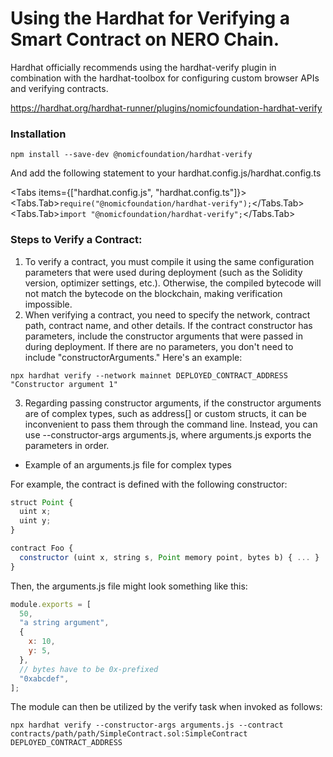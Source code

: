 
# Using the Hardhat for Verifying a Smart Contract on NERO Chain.

Hardhat officially recommends using the hardhat-verify plugin in combination with the hardhat-toolbox for configuring custom browser APIs and verifying contracts.

https://hardhat.org/hardhat-runner/plugins/nomicfoundation-hardhat-verify

### Installation

`npm install --save-dev @nomicfoundation/hardhat-verify`

And add the following statement to your hardhat.config.js/hardhat.config.ts

<Tabs items={["hardhat.config.js", "hardhat.config.ts"]}>
  <Tabs.Tab>``` require("@nomicfoundation/hardhat-verify"); ```</Tabs.Tab>
  <Tabs.Tab>``` import "@nomicfoundation/hardhat-verify"; ```</Tabs.Tab>
</Tabs>

### Steps to Verify a Contract:

1. To verify a contract, you must compile it using the same configuration parameters that were used during deployment (such as the Solidity version, optimizer settings, etc.). Otherwise, the compiled bytecode will not match the bytecode on the blockchain, making verification impossible.
2. When verifying a contract, you need to specify the network, contract path, contract name, and other details. If the contract constructor has parameters, include the constructor arguments that were passed in during deployment. If there are no parameters, you don't need to include "constructorArguments." Here's an example:

`npx hardhat verify --network mainnet DEPLOYED_CONTRACT_ADDRESS "Constructor argument 1"`

3. Regarding passing constructor arguments, if the constructor arguments are of complex types, such as address[] or custom structs, it can be inconvenient to pass them through the command line. Instead, you can use --constructor-args arguments.js, where arguments.js exports the parameters in order.

* Example of an arguments.js file for complex types

For example, the contract is defined with the following constructor:

```javascript
struct Point {
  uint x;
  uint y;
}

contract Foo {
  constructor (uint x, string s, Point memory point, bytes b) { ... }
}
```

Then, the arguments.js file might look something like this:

```javascript
module.exports = [
  50,
  "a string argument",
  {
    x: 10,
    y: 5,
  },
  // bytes have to be 0x-prefixed
  "0xabcdef",
];
```

The module can then be utilized by the verify task when invoked as follows:

`npx hardhat verify --constructor-args arguments.js --contract contracts/path/path/SimpleContract.sol:SimpleContract DEPLOYED_CONTRACT_ADDRESS`